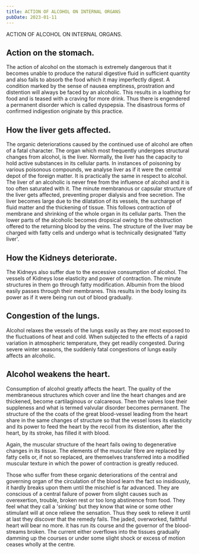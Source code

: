 ```yaml
---
title: ACTION OF ALCOHOL ON INTERNAL ORGANS
pubDate: 2023-01-11
---
```


ACTION OF ALCOHOL ON INTERNAL ORGANS. 

Action on the stomach.
---------------------- 

The action of alcohol on the stomach is extremely dangerous that it becomes unable to produce the natural digestive fluid in sufficient quantity and also fails to absorb the food which it may imperfectly digest. A condition marked by the sense of nausea emptiness, prostration and distention will always be faced by an alcoholic. This results in  a loathing for food and is teased with a craving for more drink. Thus there is engendered a permanent disorder which is called dyspepsia. The disastrous forms of confirmed indigestion originate by this practice. 

How the liver gets affected.
---------------------------- 

The organic deteriorations caused by the continued use of alcohol are often of a fatal character. The organ which most frequently undergoes structural changes from alcohol, is the liver. Normally, the liver has the capacity to hold active substances in its cellular parts. In instances of poisoning by various poisonous compounds, we analyse liver as if it were the central depot of the foreign matter. It is practically the same in respect to alcohol. The liver of an alcoholic is never free from the influence of alcohol and it is too often saturated with it. The minute membranous or capsular structure of the liver gets affected, preventing proper dialysis and free secretion. The liver becomes large due to the dilatation of its vessels, the surcharge of fluid matter and the thickening of tissue. This follows contraction of membrane and shrinking of the whole  organ in its cellular parts. Then the lower parts of the alcoholic becomes dropsical owing to the obstruction offered to the returning blood by the veins. The structure of the liver may be charged with fatty cells and undergo what is technically designated 'fatty liver'. 

How the Kidneys deteriorate.
---------------------------- 

The Kidneys also suffer due to the excessive consumption of alcohol. The vessels of Kidneys  lose elasticity and power of contraction. The minute structures in them go through fatty modification. Albumin from the blood easily passes through their membranes. This results in the body losing its power as if it were being run out of blood gradually.  

Congestion of the lungs.
------------------------ 

Alcohol relaxes the vessels of the lungs easily as they are most exposed to the fluctuations of heat and cold. When subjected to the effects of a rapid variation in atmospheric temperature, they get readily congested. During severe winter seasons, the suddenly fatal congestions of lungs easily affects an alcoholic. 

Alcohol weakens the heart.
-------------------------- 

Consumption of alcohol greatly affects the heart. The quality of the membraneous structures which cover and line the heart changes and are thickened, become cartilaginous or calcareous. Then the valves lose their suppleness and what is termed valvular disorder becomes permanent.  The structure of the the coats of the great blood-vessel leading from the heart share in the same changes of structure so that the vessel loses its  elasticity and its power to feed the heart by the recoil from its distention,  after the heart, by its stroke, has filled it with blood. 

Again, the muscular structure of the heart fails owing to degenerative changes in its tissue. The elements of the muscular fibre are replaced by fatty cells or, if not so replaced, are themselves transferred into a modified muscular texture in which the power of contraction is greatly reduced. 

Those who suffer from these organic deteriorations of the central and governing organ of the circulation of the blood learn the fact so insidiously, it hardly breaks upon them until the mischief is far advanced. They are conscious of a central failure of power from slight causes such as overexertion, trouble, broken rest or too long abstinence from food. They feel what they call a 'sinking' but they know that wine or some other stimulant will at once relieve the sensation. Thus they seek to relieve it until at last they discover that the remedy fails. The jaded, overworked, faithful heart will bear no more. it has run its course and the governor of the blood-streams broken. The current either overflows into the tissues gradually damming up the courses or under some slight shock or excess of motion ceases wholly at the centre.